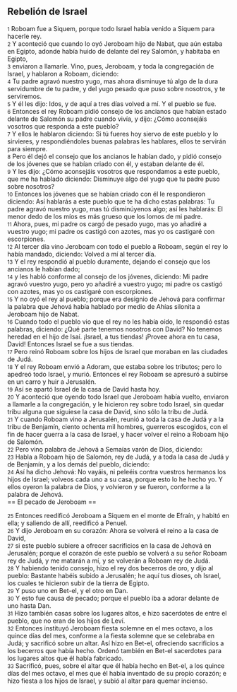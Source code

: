 == Rebelión de Israel ==

{{anchor|1}} <small>1</small> Roboam fue a Siquem, porque todo Israel había venido a Siquem para hacerle rey.<br>
{{anchor|2}} <small>2</small> Y aconteció que cuando lo oyó Jeroboam hijo de Nabat, que aún estaba en Egipto, adonde había huido de delante del rey Salomón, y habitaba en Egipto,<br>
{{anchor|3}} <small>3</small> enviaron a llamarle. Vino, pues, Jeroboam, y toda la congregación de Israel, y hablaron a Roboam, diciendo:<br>
{{anchor|4}} <small>4</small> Tu padre agravó nuestro yugo, mas ahora disminuye tú algo de la dura servidumbre de tu padre, y del yugo pesado que puso sobre nosotros, y te serviremos.<br>
{{anchor|5}} <small>5</small> Y él les dijo: Idos, y de aquí a tres días volved a mí. Y el pueblo se fue.<br>
{{anchor|6}} <small>6</small> Entonces el rey Roboam pidió consejo de los ancianos que habían estado delante de Salomón su padre cuando vivía, y dijo: ¿Cómo aconsejáis vosotros que responda a este pueblo?<br>
{{anchor|7}} <small>7</small> Y ellos le hablaron diciendo: Si tú fueres hoy siervo de este pueblo y lo sirvieres, y respondiéndoles buenas palabras les hablares, ellos te servirán para siempre.<br>
{{anchor|8}} <small>8</small> Pero él dejó el consejo que los ancianos le habían dado, y pidió consejo de los jóvenes que se habían criado con él, y estaban delante de él.<br>
{{anchor|9}} <small>9</small> Y les dijo: ¿Cómo aconsejáis vosotros que respondamos a este pueblo, que me ha hablado diciendo: Disminuye algo del yugo que tu padre puso sobre nosotros?<br>
{{anchor|10}} <small>10</small> Entonces los jóvenes que se habían criado con él le respondieron diciendo: Así hablarás a este pueblo que te ha dicho estas palabras: Tu padre agravó nuestro yugo, mas tú disminúyenos algo; así les hablarás: El menor dedo de los míos es más grueso que los lomos de mi padre.<br>
{{anchor|11}} <small>11</small> Ahora, pues, mi padre os cargó de pesado yugo, mas yo añadiré a vuestro yugo; mi padre os castigó con azotes, mas yo os castigaré con escorpiones.<br>
{{anchor|12}} <small>12</small> Al tercer día vino Jeroboam con todo el pueblo a Roboam, según el rey lo había mandado, diciendo: Volved a mí al tercer día.<br>
{{anchor|13}} <small>13</small> Y el rey respondió al pueblo duramente, dejando el consejo que los ancianos le habían dado;<br>
{{anchor|14}} <small>14</small> y les habló conforme al consejo de los jóvenes, diciendo: Mi padre agravó vuestro yugo, pero yo añadiré a vuestro yugo; mi padre os castigó con azotes, mas yo os castigaré con escorpiones.<br>
{{anchor|15}} <small>15</small> Y no oyó el rey al pueblo; porque era designio de Jehová para confirmar la palabra que Jehová había hablado por medio de Ahías silonita a Jeroboam hijo de Nabat.<br>
{{anchor|16}} <small>16</small> Cuando todo el pueblo vio que el rey no les había oído, le respondió estas palabras, diciendo: ¿Qué parte tenemos nosotros con David? No tenemos heredad en el hijo de Isaí. ¡Israel, a tus tiendas! ¡Provee ahora en tu casa, David! Entonces Israel se fue a sus tiendas.<br>
{{anchor|17}} <small>17</small> Pero reinó Roboam sobre los hijos de Israel que moraban en las ciudades de Judá.<br>
{{anchor|18}} <small>18</small> Y el rey Roboam envió a Adoram, que estaba sobre los tributos; pero lo apedreó todo Israel, y murió. Entonces el rey Roboam se apresuró a subirse en un carro y huir a Jerusalén.<br>
{{anchor|19}} <small>19</small> Así se apartó Israel de la casa de David hasta hoy.<br>
{{anchor|20}} <small>20</small> Y aconteció que oyendo todo Israel que Jeroboam había vuelto, enviaron a llamarle a la congregación, y le hicieron rey sobre todo Israel, sin quedar tribu alguna que siguiese la casa de David, sino sólo la tribu de Judá.<br>
{{anchor|21}} <small>21</small> Y cuando Roboam vino a Jerusalén, reunió a toda la casa de Judá y a la tribu de Benjamín, ciento ochenta mil hombres, guerreros escogidos, con el fin de hacer guerra a la casa de Israel, y hacer volver el reino a Roboam hijo de Salomón.<br>
{{anchor|22}} <small>22</small> Pero vino palabra de Jehová a Semaías varón de Dios, diciendo:<br>
{{anchor|23}} <small>23</small> Habla a Roboam hijo de Salomón, rey de Judá, y a toda la casa de Judá y de Benjamín, y a los demás del pueblo, diciendo:<br>
{{anchor|24}} <small>24</small> Así ha dicho Jehová: No vayáis, ni peleéis contra vuestros hermanos los hijos de Israel; volveos cada uno a su casa, porque esto lo he hecho yo. Y ellos oyeron la palabra de Dios, y volvieron y se fueron, conforme a la palabra de Jehová.<br>
== El pecado de Jeroboam ==

{{anchor|25}} <small>25</small> Entonces reedificó Jeroboam a Siquem en el monte de Efraín, y habitó en ella; y saliendo de allí, reedificó a Penuel.<br>
{{anchor|26}} <small>26</small> Y dijo Jeroboam en su corazón: Ahora se volverá el reino a la casa de David,<br>
{{anchor|27}} <small>27</small> si este pueblo subiere a ofrecer sacrificios en la casa de Jehová en Jerusalén; porque el corazón de este pueblo se volverá a su señor Roboam rey de Judá, y me matarán a mí, y se volverán a Roboam rey de Judá.<br>
{{anchor|28}} <small>28</small> Y habiendo tenido consejo, hizo el rey dos becerros de oro, y dijo al pueblo: Bastante habéis subido a Jerusalén; he aquí tus dioses, oh Israel, los cuales te hicieron subir de la tierra de Egipto.<br>
{{anchor|29}} <small>29</small> Y puso uno en Bet-el, y el otro en Dan.<br>
{{anchor|30}} <small>30</small> Y esto fue causa de pecado; porque el pueblo iba a adorar delante de uno hasta Dan.<br>
{{anchor|31}} <small>31</small> Hizo también casas sobre los lugares altos, e hizo sacerdotes de entre el pueblo, que no eran de los hijos de Leví.<br>
{{anchor|32}} <small>32</small> Entonces instituyó Jeroboam fiesta solemne en el mes octavo, a los quince días del mes, conforme a la fiesta solemne que se celebraba en Judá; y sacrificó sobre un altar. Así hizo en Bet-el, ofreciendo sacrificios a los becerros que había hecho. Ordenó también en Bet-el sacerdotes para los lugares altos que él había fabricado.<br>
{{anchor|33}} <small>33</small> Sacrificó, pues, sobre el altar que él había hecho en Bet-el, a los quince días del mes octavo, el mes que él había inventado de su propio corazón; e hizo fiesta a los hijos de Israel, y subió al altar para quemar incienso.<br>
